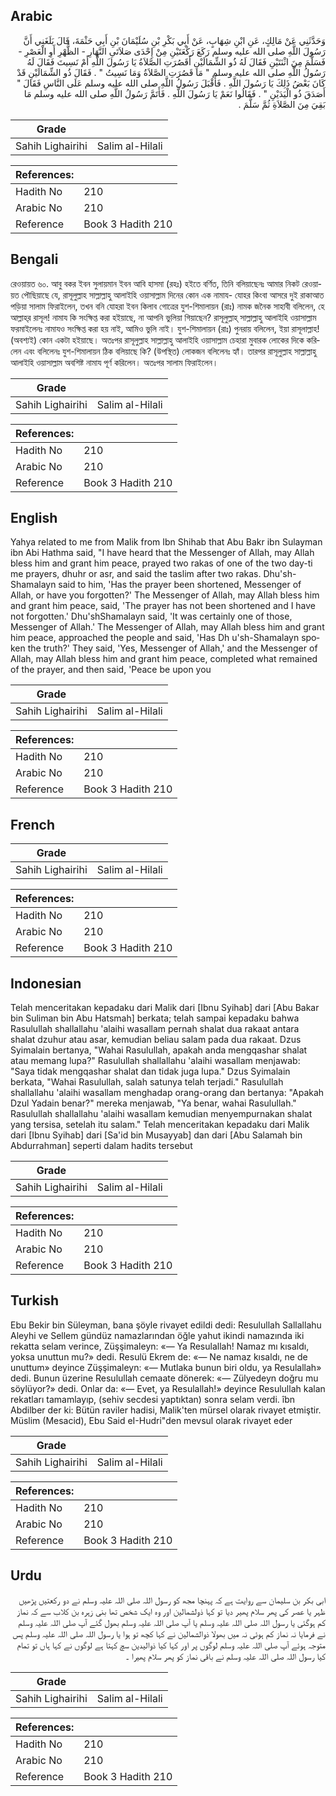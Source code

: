 ## Arabic

<div dir="rtl" lang="ar" style={{fontSize:'larger',backgroundColor:'#f8f9fa',padding:20}}>وَحَدَّثَنِي عَنْ مَالِكٍ، عَنِ ابْنِ شِهَابٍ، عَنْ أَبِي بَكْرِ بْنِ سُلَيْمَانَ بْنِ أَبِي حَثْمَةَ، قَالَ بَلَغَنِي أَنَّ رَسُولَ اللَّهِ صلى الله عليه وسلم رَكَعَ رَكْعَتَيْنِ مِنْ إِحْدَى صَلاَتَىِ النَّهَارِ - الظُّهْرِ أَوِ الْعَصْرِ - فَسَلَّمَ مِنَ اثْنَتَيْنِ فَقَالَ لَهُ ذُو الشِّمَالَيْنِ أَقَصُرَتِ الصَّلاَةُ يَا رَسُولَ اللَّهِ أَمْ نَسِيتَ فَقَالَ لَهُ رَسُولُ اللَّهِ صلى الله عليه وسلم ‏"‏ مَا قَصُرَتِ الصَّلاَةُ وَمَا نَسِيتُ ‏"‏ ‏.‏ فَقَالَ ذُو الشِّمَالَيْنِ قَدْ كَانَ بَعْضُ ذَلِكَ يَا رَسُولَ اللَّهِ ‏.‏ فَأَقْبَلَ رَسُولُ اللَّهِ صلى الله عليه وسلم عَلَى النَّاسِ فَقَالَ ‏"‏ أَصَدَقَ ذُو الْيَدَيْنِ ‏"‏ ‏.‏ فَقَالُوا نَعَمْ يَا رَسُولَ اللَّهِ ‏.‏ فَأَتَمَّ رَسُولُ اللَّهِ صلى الله عليه وسلم مَا بَقِيَ مِنَ الصَّلاَةِ ثُمَّ سَلَّمَ ‏.‏</div><div style={{backgroundColor:'#f8f9fa',padding:20, marginBottom: 10}}><table>
      <thead>
        <tr>
          <th>Grade</th>
          <th></th>
        </tr>
      </thead>
      <tbody>
<tr><td>Sahih Lighairihi</td><td>Salim al-Hilali</td></tr></tbody></table><table>
        <thead>
          <tr>
            <th>References:</th>
            <th></th>
          </tr>
        </thead>
        <tbody><tr><td>Hadith No</td><td>210</td></tr><tr><td>Arabic No</td><td>210</td></tr><tr><td>Reference</td><td>Book 3 Hadith 210</td></tr></tbody></table></div>

## Bengali

<div dir="ltr" lang="bn" style={{fontSize:'larger',backgroundColor:'#f8f9fa',padding:20}}>রেওয়ায়ত ৬০. আবু বকর ইবন সুলায়মান ইবন আবি হাসমা (রহঃ) হইতে বর্ণিত, তিনি বলিয়াছেনঃ আমার নিকট রেওয়ায়ত পৌছিয়াছে যে, রাসূলুল্লাহ সাল্লাল্লাহু আলাইহি ওয়াসাল্লাম দিনের কোন এক নামায- যোহর কিংবা আসরে দুই রাকাআত পড়িয়া সালাম ফিরাইলেন, তখন বনি যোহরা ইবন কিলাব গোত্রের যুশ-শিমালায়ন (রাঃ) নামক জনৈক সাহাবী বলিলেন, হে আল্লাহ্‌র রাসূল! নামায কি সংক্ষিপ্ত করা হইয়াছে, না আপনি ভুলিয়া গিয়াছেন? রাসূলুল্লাহ্ সাল্লাল্লাহু আলাইহি ওয়াসাল্লাম ফরমাইলেনঃ নামাযও সংক্ষিপ্ত করা হয় নাই, আমিও ভুলি নাই। যুশ-শিমালায়ন (রাঃ) পুনরায় বলিলেন, ইয়া রাসূলাল্লাহ! (অবশ্যই) কোন একটা হইয়াছে। অতঃপর রাসূলুল্লাহ সাল্লাল্লাহু আলাইহি ওয়াসাল্লাম চেহারা মুবারক লোকের দিকে করিলেন এবং বলিলেনঃ যুশ-শিমালায়ন ঠিক বলিয়াছে কি? (উপস্থিত) লোকজন বলিলেনঃ হ্যাঁ। তারপর রাসূলুল্লাহ সাল্লাল্লাহু আলাইহি ওয়াসাল্লাম অবশিষ্ট নামায পূর্ণ করিলেন। অতঃপর সালাম ফিরাইলেন।</div><div style={{backgroundColor:'#f8f9fa',padding:20, marginBottom: 10}}><table>
      <thead>
        <tr>
          <th>Grade</th>
          <th></th>
        </tr>
      </thead>
      <tbody>
<tr><td>Sahih Lighairihi</td><td>Salim al-Hilali</td></tr></tbody></table><table>
        <thead>
          <tr>
            <th>References:</th>
            <th></th>
          </tr>
        </thead>
        <tbody><tr><td>Hadith No</td><td>210</td></tr><tr><td>Arabic No</td><td>210</td></tr><tr><td>Reference</td><td>Book 3 Hadith 210</td></tr></tbody></table></div>

## English

<div dir="ltr" lang="en" style={{fontSize:'larger',backgroundColor:'#f8f9fa',padding:20}}>Yahya related to me from Malik from Ibn Shihab that Abu Bakr ibn Sulayman ibn Abi Hathma said, "I have heard that the Messenger of Allah, may Allah bless him and grant him peace, prayed two rakas of one of the two day-ti me prayers, dhuhr or asr, and said the taslim after two rakas. Dhu'sh-Shamalayn said to him, 'Has the prayer been shortened, Messenger of Allah, or have you forgotten?' The Messenger of Allah, may Allah bless him and grant him peace, said, 'The prayer has not been shortened and I have not forgotten.' Dhu'shShamalayn said, 'It was certainly one of those, Messenger of Allah.' The Messenger of Allah, may Allah bless him and grant him peace, approached the people and said, 'Has Dh u'sh-Shamalayn spoken the truth?' They said, 'Yes, Messenger of Allah,' and the Messenger of Allah, may Allah bless him and grant him peace, completed what remained of the prayer, and then said, 'Peace be upon you</div><div style={{backgroundColor:'#f8f9fa',padding:20, marginBottom: 10}}><table>
      <thead>
        <tr>
          <th>Grade</th>
          <th></th>
        </tr>
      </thead>
      <tbody>
<tr><td>Sahih Lighairihi</td><td>Salim al-Hilali</td></tr></tbody></table><table>
        <thead>
          <tr>
            <th>References:</th>
            <th></th>
          </tr>
        </thead>
        <tbody><tr><td>Hadith No</td><td>210</td></tr><tr><td>Arabic No</td><td>210</td></tr><tr><td>Reference</td><td>Book 3 Hadith 210</td></tr></tbody></table></div>

## French

<div dir="ltr" lang="fr" style={{fontSize:'larger',backgroundColor:'#f8f9fa',padding:20}}></div><div style={{backgroundColor:'#f8f9fa',padding:20, marginBottom: 10}}><table>
      <thead>
        <tr>
          <th>Grade</th>
          <th></th>
        </tr>
      </thead>
      <tbody>
<tr><td>Sahih Lighairihi</td><td>Salim al-Hilali</td></tr></tbody></table><table>
        <thead>
          <tr>
            <th>References:</th>
            <th></th>
          </tr>
        </thead>
        <tbody><tr><td>Hadith No</td><td>210</td></tr><tr><td>Arabic No</td><td>210</td></tr><tr><td>Reference</td><td>Book 3 Hadith 210</td></tr></tbody></table></div>

## Indonesian

<div dir="ltr" lang="id" style={{fontSize:'larger',backgroundColor:'#f8f9fa',padding:20}}>Telah menceritakan kepadaku dari Malik dari [Ibnu Syihab] dari [Abu Bakar bin Suliman bin Abu Hatsmah] berkata; telah sampai kepadaku bahwa Rasulullah shallallahu 'alaihi wasallam pernah shalat dua rakaat antara shalat dzuhur atau asar, kemudian beliau salam pada dua rakaat. Dzus Syimalain bertanya, "Wahai Rasulullah, apakah anda mengqashar shalat atau memang lupa?" Rasulullah shallallahu 'alaihi wasallam menjawab: "Saya tidak mengqashar shalat dan tidak juga lupa." Dzus Syimalain berkata, "Wahai Rasulullah, salah satunya telah terjadi." Rasulullah shallallahu 'alaihi wasallam menghadap orang-orang dan bertanya: "Apakah Dzul Yadain benar?" mereka menjawab, "Ya benar, wahai Rasulullah." Rasulullah shallallahu 'alaihi wasallam kemudian menyempurnakan shalat yang tersisa, setelah itu salam." Telah menceritakan kepadaku dari Malik dari [Ibnu Syihab] dari [Sa'id bin Musayyab] dan dari [Abu Salamah bin Abdurrahman] seperti dalam hadits tersebut</div><div style={{backgroundColor:'#f8f9fa',padding:20, marginBottom: 10}}><table>
      <thead>
        <tr>
          <th>Grade</th>
          <th></th>
        </tr>
      </thead>
      <tbody>
<tr><td>Sahih Lighairihi</td><td>Salim al-Hilali</td></tr></tbody></table><table>
        <thead>
          <tr>
            <th>References:</th>
            <th></th>
          </tr>
        </thead>
        <tbody><tr><td>Hadith No</td><td>210</td></tr><tr><td>Arabic No</td><td>210</td></tr><tr><td>Reference</td><td>Book 3 Hadith 210</td></tr></tbody></table></div>

## Turkish

<div dir="ltr" lang="tr" style={{fontSize:'larger',backgroundColor:'#f8f9fa',padding:20}}>Ebu Bekir bin Süleyman, bana şöyle rivayet edildi dedi: Resulullah Sallallahu Aleyhi ve Sellem gündüz namazlarından öğle yahut ikindi namazında iki rekatta selam verince, Züşşimaleyn: «— Ya Resulallah! Namaz mı kısaldı, yoksa unuttun mu?» dedi. Resulü Ekrem de: «— Ne namaz kısaldı, ne de unuttum» deyince Züşşimaleyn: «— Mutlaka bunun biri oldu, ya Resulallah» dedi. Bunun üzerine Resulullah cemaate dönerek: «— Zülyedeyn doğru mu söylüyor?» dedi. Onlar da: «— Evet, ya Resulallah!» deyince Resulullah kalan rekatları tamamlayıp, (sehiv secdesi yaptıktan) sonra selam verdi. îbn Abdilber der ki: Bütün raviler hadisi, Malik'ten mürsel olarak rivayet etmiştir. Müslim (Mesacid), Ebu Said eI-Hudri"den mevsul olarak rivayet eder</div><div style={{backgroundColor:'#f8f9fa',padding:20, marginBottom: 10}}><table>
      <thead>
        <tr>
          <th>Grade</th>
          <th></th>
        </tr>
      </thead>
      <tbody>
<tr><td>Sahih Lighairihi</td><td>Salim al-Hilali</td></tr></tbody></table><table>
        <thead>
          <tr>
            <th>References:</th>
            <th></th>
          </tr>
        </thead>
        <tbody><tr><td>Hadith No</td><td>210</td></tr><tr><td>Arabic No</td><td>210</td></tr><tr><td>Reference</td><td>Book 3 Hadith 210</td></tr></tbody></table></div>

## Urdu

<div dir="rtl" lang="ur" style={{fontSize:'larger',backgroundColor:'#f8f9fa',padding:20}}>ابی بکر بن سلیمان سے روایت ہے کہ پہنچا مجھ کو رسول اللہ صلی اللہ علیہ وسلم نے دو رکعتیں پڑھیں ظہر یا عصر کی پھر سلام پھیر دیا تو کہا ذولشمالین اور وہ ایک شخص تھا بنی زہرہ بن کلاب سے کہ نماز کم ہوگئی یا رسول اللہ صلی اللہ علیہ وسلم یا آپ صلی اللہ علیہ وسلم بھول گئے آپ صلی اللہ علیہ وسلم نے فرمایا نہ نماز کم ہوئی نہ میں بھولا ذوالشمالین نے کہا کچھ تو ہوا یا رسول اللہ صلی اللہ علیہ وسلم پس متوجہ ہوئے آپ صلی اللہ علیہ وسلم لوگوں پر اور کہا کیا ذوالیدین سچ کہتا ہے لوگوں نے کہا ہاں تو تمام کیا رسول اللہ صلی اللہ علیہ وسلم نے باقی نماز کو پھر سلام پھیرا ۔</div><div style={{backgroundColor:'#f8f9fa',padding:20, marginBottom: 10}}><table>
      <thead>
        <tr>
          <th>Grade</th>
          <th></th>
        </tr>
      </thead>
      <tbody>
<tr><td>Sahih Lighairihi</td><td>Salim al-Hilali</td></tr></tbody></table><table>
        <thead>
          <tr>
            <th>References:</th>
            <th></th>
          </tr>
        </thead>
        <tbody><tr><td>Hadith No</td><td>210</td></tr><tr><td>Arabic No</td><td>210</td></tr><tr><td>Reference</td><td>Book 3 Hadith 210</td></tr></tbody></table></div>
